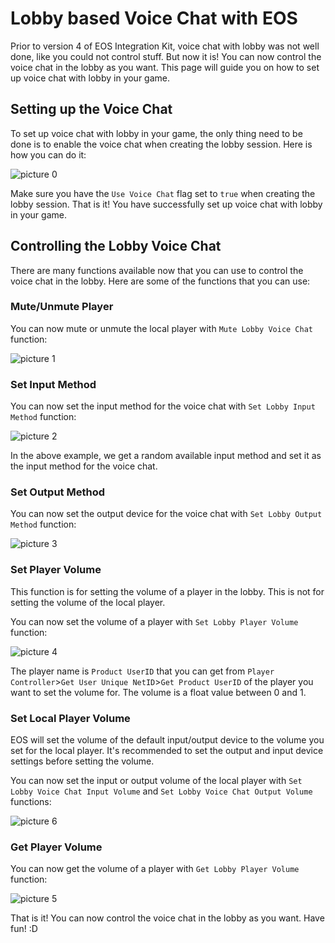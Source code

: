 
# Lobby based Voice Chat with EOS

Prior to version 4 of EOS Integration Kit, voice chat with lobby was not well done, like you could not control stuff. But now it is! You can now control the voice chat in the lobby as you want. This page will guide you on how to set up voice chat with lobby in your game.

## Setting up the Voice Chat

To set up voice chat with lobby in your game, the only thing need to be done is to enable the voice chat when creating the lobby session. Here is how you can do it:

![picture 0](../../../images/282a687f9751f367e2412ec06b0517440cfe83224f1763d7f30babeaba067bc8.png)  

Make sure you have the `Use Voice Chat` flag set to `true` when creating the lobby session. That is it! You have successfully set up voice chat with lobby in your game.

## Controlling the Lobby Voice Chat

There are many functions available now that you can use to control the voice chat in the lobby. Here are some of the functions that you can use:

### Mute/Unmute Player

You can now mute or unmute the local player with `Mute Lobby Voice Chat` function:

![picture 1](../../../images/e2201c6e88c5aa7ab25e2009bccd21ab62af28ce8396537e8fd3cb14124a8b51.png)  

### Set Input Method

You can now set the input method for the voice chat with `Set Lobby Input Method` function:

![picture 2](../../../images/7f783afcd57969c8449f6d2e4946d350ac676fd56e9ef7385c8a799c131a26d0.png)  

In the above example, we get a random available input method and set it as the input method for the voice chat.

### Set Output Method

You can now set the output device for the voice chat with `Set Lobby Output Method` function:

![picture 3](../../../images/2c6d709ba69dd1bae4e711fbe90f367c56e56765ba17c23cd0f3454f4187e08a.png)  

### Set Player Volume

<Callout type="warning"> 
    This function is for setting the volume of a player in the lobby. This is not for setting the volume of the local player.
</Callout>

You can now set the volume of a player with `Set Lobby Player Volume` function:

![picture 4](../../../images/9a39d563e1f3051027e3083202785046f1d8a627036249512bbef6ef894cd756.png)  

The player name is `Product UserID` that you can get from `Player Controller`>`Get User Unique NetID`>`Get Product UserID` of the player you want to set the volume for. The volume is a float value between 0 and 1.

### Set Local Player Volume

<Callout type="info"> 
    EOS will set the volume of the default input/output device to the volume you set for the local player. It's recommended to set the output and input device settings before setting the volume.
</Callout>

You can now set the input or output volume of the local player with `Set Lobby Voice Chat Input Volume` and `Set Lobby Voice Chat Output Volume` functions:

![picture 6](../../../images/1128b568bd72da4b4c1023a30e3374b77cf1b2f808b0c1aa3f25bcf88db85afd.png)  


### Get Player Volume

You can now get the volume of a player with `Get Lobby Player Volume` function:

![picture 5](../../../images/c2535fe5828b1fdf2f101a3206ba404782e5d69183384491168681660efd0615.png)  


That is it! You can now control the voice chat in the lobby as you want. Have fun! :D